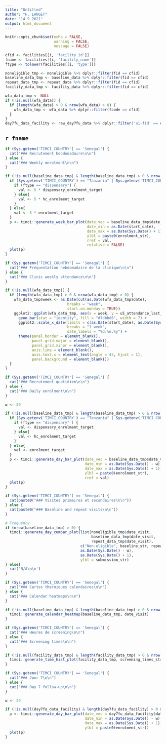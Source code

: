 ```yaml
---
title: "Untitled"
author: "H. LANGET"
date: "14 9 2021"
output: html_document
---
```


```r
knitr::opts_chunk$set(echo = FALSE,
                      warning = FALSE,
                      message = FALSE)
```

```r
cfid <- facilities[[i, 'facility_id']]
fname <- facilities[[i, 'facility_name']]
ftype <- tolower(facilities[[i, 'type']])

noneligible_tmp <- noneligible %>% dplyr::filter(fid == cfid)
baseline_data_tmp <- baseline_data %>% dplyr::filter(fid == cfid)
repeat_data_tmp <- repeat_data %>% dplyr::filter(fid == cfid)
facility_data_tmp <- facility_data %>% dplyr::filter(fid == cfid)

wfa_data_tmp <- NULL
if (!is.null(wfa_data)) {
  if (length(wfa_data) > 0 & nrow(wfa_data) > 0) {
    wfa_data_tmp <- wfa_data %>% dplyr::filter(fcode == cfid)
  }
}
day7fu_data_facility <- raw_day7fu_data %>% dplyr::filter('a1-fid' == cfid)
```

## `r fname`

```r
if (Sys.getenv('TIMCI_COUNTRY') == 'Senegal') {
  cat("### Recrutement hebdomadaire\n\n")
} else {
  cat("### Weekly enrolment\n\n")
}
```

```r
if (!is.null(baseline_data_tmp) & length(baseline_data_tmp) > 0 & nrow(baseline_data_tmp) > 0) {
  if (Sys.getenv('TIMCI_COUNTRY') == "Tanzania" | Sys.getenv('TIMCI_COUNTRY') == "Kenya") {
    if (ftype == "dispensary") {
      val <- 5 * dispensary_enrolment_target
    } else{
      val <- 5 * hc_enrolment_target
    }
  } else{
    val <- 5 * enrolment_target
  }
  p <- timci::generate_week_bar_plot(date_vec = baseline_data_tmp$date_visit,
                                     date_min = as.Date(start_date),
                                     date_max = as.Date(Sys.Date() + 1),
                                     ylbl = paste0(enrolment_str),
                                     rref = val,
                                     relative = FALSE)
  plot(p)
}
```

```r
if (Sys.getenv('TIMCI_COUNTRY') == 'Senegal') {
  cat("### Fréquentation hebdomadaire de la clinique\n\n")
} else {
  cat("### Clinic weekly attendance\n\n")
}
```

```r
if (!is.null(wfa_data_tmp)) {
  if (length(wfa_data_tmp) > 0 & nrow(wfa_data_tmp) > 0) {
    wfa_data_tmp$week <- as.Date(cut(as.Date(wfa_data_tmp$date),
                            breaks = "week",
                            start.on.monday = TRUE))
    ggplot2::ggplot(wfa_data_tmp, aes(x = week, y = u5_attendance_last_week)) +
      geom_bar(stat = "identity", fill = "#7dbbd6", width = 7) +
      ggplot2::scale_x_date(limits = c(as.Date(start_date), as.Date(Sys.Date() + 1)),
                            breaks = "1 week",
                            date_labels = "%d.%m.%y") +
      theme(panel.border = element_blank(),
            panel.grid.major = element_blank(),
            panel.grid.minor = element_blank(),
            axis.line = element_blank(),
            axis.text.x = element_text(angle = 45, hjust = 1),
            panel.background = element_blank())
  }
}
```

```r
if (Sys.getenv('TIMCI_COUNTRY') == 'Senegal') {
  cat("### Recrutement quotidien\n\n")
} else {
  cat("### Daily enrolment\n\n")
}
```

```r
w <- 29

if (!is.null(baseline_data_tmp) & length(baseline_data_tmp) > 0 & nrow(baseline_data_tmp) > 0) {
  if (Sys.getenv('TIMCI_COUNTRY') == "Tanzania" | Sys.getenv('TIMCI_COUNTRY') == "Kenya") {
    if (ftype == "dispensary" ) {
      val <- dispensary_enrolment_target
    } else{
      val <- hc_enrolment_target
    }
  } else{
    val <- enrolment_target
  }
  p <- timci::generate_day_bar_plot(date_vec = baseline_data_tmp$date_visit,
                                    date_min = as.Date(Sys.Date() - w),
                                    date_max = as.Date(Sys.Date() + 1),
                                    ylbl = paste0(enrolment_str),
                                    rref = val)
  plot(p)
}
```

```r
if (Sys.getenv('TIMCI_COUNTRY') == 'Senegal') {
  cat(paste0("### Visites primaires et secondaires\n\n"))
} else {
  cat(paste0("### Baseline and repeat visits\n\n"))
}

# Frequency
if (nrow(baseline_data_tmp) > 0) {
  timci::generate_day_cumbar_plot(list(noneligible_tmp$date_visit,
                                       baseline_data_tmp$date_visit,
                                       repeat_data_tmp$date_visit),
                                  c("Non-eligible", baseline_str, repeat_str),
                                  as.Date(Sys.Date() - w),
                                  as.Date(Sys.Date() + 1),
                                  ylbl = submission_str)
} else{
  cat('N/A\n\n')
}
```

```r
if (Sys.getenv('TIMCI_COUNTRY') == 'Senegal') {
  cat("### Cartes thermiques calendaires\n\n")
} else {
  cat("### Calendar heatmaps\n\n")
}

if (!is.null(baseline_data_tmp) & length(baseline_data_tmp) > 0 & nrow(baseline_data_tmp) > 0) {
  timci::generate_calendar_heatmap(baseline_data_tmp, date_visit)
}
```

```r
if (Sys.getenv('TIMCI_COUNTRY') == 'Senegal') {
  cat("### Heures de screening\n\n")
} else {
  cat("### Screening times\n\n")
}
```

```r
if (!is.null(facility_data_tmp) & length(facility_data_tmp) > 0 & nrow(facility_data_tmp) > 0) {
  timci::generate_time_hist_plot(facility_data_tmp, screening_times_str)
}
```

```r
if (Sys.getenv('TIMCI_COUNTRY') == 'Senegal') {
  cat("### Jour 7\n\n")
} else {
  cat("### Day 7 follow-up\n\n")
}
```

```r
w <- 29

if (!is.null(day7fu_data_facility) & length(day7fu_data_facility) > 0 & nrow(day7fu_data_facility) > 0) {
  p <- timci::generate_day_bar_plot(date_vec = day7fu_data_facility$date_visit,
                                    date_min = as.Date(Sys.Date() - w),
                                    date_max = as.Date(Sys.Date() + 1),
                                    ylbl = paste0(enrolment_str))
  plot(p)
}
```
